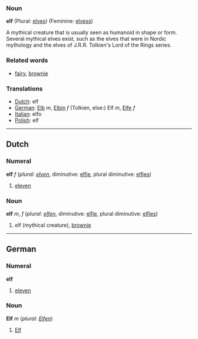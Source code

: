===Noun===

'''elf''' (Plural: [[elves]]) (Feminine: [[elvess]])

A mythical creature that is usually seen as humanoid in shape or form.  Several mythical elves exist, such as the elves that were in Nordic mythology and the elves of J.R.R. Tolkien's Lord of the Rings series.

===Related words===
*[[fairy]], [[brownie]]

===Translations===
*[[Dutch]]: elf
*[[German]]: [[Elb]] ''m'', [[Elbin]] ''f'' (Tolkien, else:) Elf ''m'', [[Elfe]] ''f''
*[[Italian]]: elfo
*[[Polish]]: elf
----

==Dutch==
===Numeral===
'''elf''' ''f'' (''plural: [[elven]]'', diminutive: [[elfje]], plural diminutive: [[elfjes]])

# [[eleven]]

===Noun===
'''elf''' ''m, f'' (''plural: [[elfen]]'', diminutive: [[elfje]], plural diminutive: [[elfjes]])

# elf (mythical creature), [[brownie]]

----
==German==

===Numeral===
'''elf'''

# [[eleven]]

===Noun===
'''Elf''' ''m'' (''plural: [[Elfen]]'')

# [[Elf]]